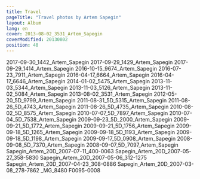 ```yaml
---
title: Travel
pageTitle: "Travel photos by Artem Sapegin"
layout: Album
lang: en
cover: 2013-08-02_3531_Artem_Sapegin
coverModified: 20130802
position: 40
---
```


2017-09-30_1442_Artem_Sapegin
2017-09-29_1429_Artem_Sapegin
2017-09-29_1414_Artem_Sapegin
2016-10-15_9674_Artem_Sapegin
2016-07-23_7911_Artem_Sapegin
2016-04-17_6664_Artem_Sapegin
2016-04-17_6646_Artem_Sapegin
2014-01-02_5475_Artem_Sapegin
2013-11-03_5344_Artem_Sapegin
2013-11-03_5126_Artem_Sapegin
2013-11-02_5084_Artem_Sapegin
2013-08-02_3531_Artem_Sapegin
2012-05-20_5D_9799_Artem_Sapegin
2011-08-31_5D_5315_Artem_Sapegin
2011-08-26_5D_4743_Artem_Sapegin
2011-08-26_5D_4735_Artem_Sapegin
2010-08-02_5D_8575_Artem_Sapegin
2010-07-07_5D_7897_Artem_Sapegin
2010-07-04_5D_7538_Artem_Sapegin
2009-09-23_5D_2000_Artem_Sapegin
2009-09-21_5D_1772_Artem_Sapegin
2009-09-21_5D_1756_Artem_Sapegin
2009-09-18_5D_1265_Artem_Sapegin
2009-09-18_5D_1193_Artem_Sapegin
2009-09-18_5D_1198_Artem_Sapegin
2009-09-17_5D_0908_Artem_Sapegin
2008-09-08_5D_7370_Artem_Sapegin
2008-09-07_5D_7097_Artem_Sapegin
Sapegin_Artem_20D_2007-07-11_400-0063
Sapegin_Artem_20D_2007-05-27_358-5830
Sapegin_Artem_20D_2007-05-06_312-1275
Sapegin_Artem_20D_2007-04-23_308-0886
Sapegin_Artem_20D_2007-03-08_278-7862
_MG_8480
F0095-0008
